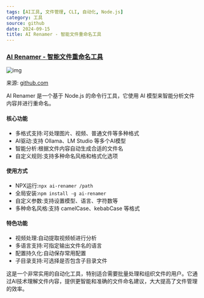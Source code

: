 ```yaml
---
tags: [AI工具, 文件管理, CLI, 自动化, Node.js]
category: 工具
source: github
date: 2024-09-15
title: AI Renamer - 智能文件重命名工具
---
```


### [AI Renamer - 智能文件重命名工具](https://github.com/ozgrozer/ai-renamer)

![img](https://img.mengpeng.tech/i/2024/12/04/675030f2cb535.webp)

来源: [github.com](https://github.com/ozgrozer/ai-renamer)

AI Renamer 是一个基于 Node.js 的命令行工具，它使用 AI 模型来智能分析文件内容并进行重命名。

#### 核心功能
- 多格式支持:可处理图片、视频、普通文件等多种格式
- AI驱动:支持 Ollama、LM Studio 等多个AI模型
- 智能分析:根据文件内容自动生成合适的文件名
- 自定义规则:支持多种命名风格和格式化选项

#### 使用方式
- NPX运行:`npx ai-renamer /path`
- 全局安装:`npm install -g ai-renamer`
- 自定义参数:支持设置模型、语言、字符数等
- 多种命名风格:支持 camelCase、kebabCase 等格式

#### 特色功能
- 视频处理:自动提取视频帧进行分析
- 多语言支持:可指定输出文件名的语言
- 配置持久化:自动保存常用配置
- 子目录支持:可选择是否包含子目录文件

这是一个非常实用的自动化工具，特别适合需要批量处理和组织文件的用户。它通过AI技术理解文件内容，提供更智能和准确的文件命名建议，大大提高了文件管理的效率。 